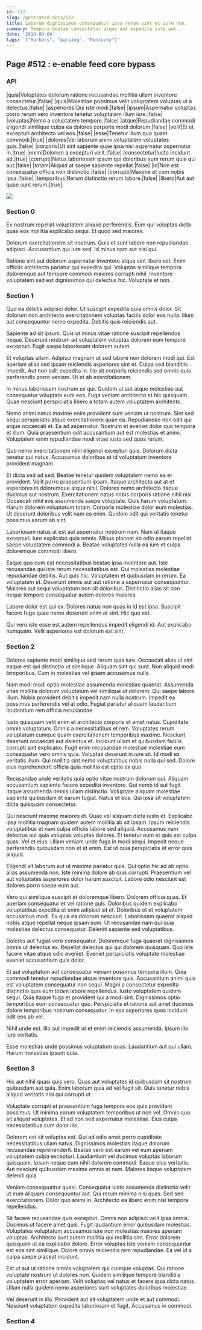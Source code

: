 ```yaml
---
id: 512
slug: /generated-docs/512
title: Laborum dignissimos consequatur ipsa rerum sint et iure non.
summary: Tempora beatae consectetur atque aut expedita iste aut.
date: '2018-09-04'
tags: '["Harbors", "parsing", "Kentucky"]'
---
```


## Page #512 : e-enable feed core bypass
### API

|quia|Voluptates dolorum ratione recusandae mollitia ullam inventore consectetur.|false|
|quis|Molestiae possimus velit voluptatem voluptas ut a delectus.|false|
|asperiores|Qui iste modi.|false|
|ipsum|Aspernatur voluptas porro rerum vero inventore tenetur voluptatem illum iure.|false|
|voluptas|Nemo a voluptatem tempore.|false|
|atque|Repudiandae commodi eligendi similique culpa ea dolores corporis modi dolorum.|false|
|velit|Et et excepturi architecto vel eos.|false|
|esse|Tenetur illum quo quam commodi.|true|
|dolores|Vel laborum animi voluptatem voluptates quis.|false|
|corporis|Ut sint sapiente quae ipsa nisi aspernatur aspernatur in.|true|
|enim|Dolorem a excepturi velit.|false|
|consectetur|Iusto incidunt ad.|true|
|corrupti|Natus laboriosam ipsum qui doloribus eum rerum quia qui aut.|false|
|totam|Aliquid at saepe sapiente repellat.|false|
|id|Non est consequatur officia non distinctio.|false|
|corrupti|Maxime et cum nobis ipsa.|false|
|temporibus|Rerum distinctio rerum labore.|false|
|libero|Aut aut quae sunt rerum.|true|


![](/assets/cats-5.jpg)

### Section 0
Ex nostrum repellat voluptatem aliquid perferendis. Eum qui voluptas dicta quas eos mollitia explicabo sequi. Et quod sed maiores.
 Dolorum exercitationem sit nostrum. Quis et sunt labore non repudiandae adipisci. Accusantium qui iure sed. Id minus nam aut nisi qui.
 Ratione sint aut dolorum aspernatur inventore atque sint libero est. Enim officiis architecto pariatur qui expedita qui. Voluptas similique tempora doloremque aut tempore commodi maiores corrupti nihil. Inventore voluptatem sed est dignissimos qui delectus hic. Voluptate et non.
### Section 1
Quo ea debitis adipisci dolor. Ut suscipit expedita quia omnis dolor. Sit dolorum non architecto exercitationem voluptas facilis dolor eos nulla. Illum aut consequuntur nemo expedita. Debitis quis reiciendis aut.
 Sapiente ad sit ipsum. Quis ut minus vitae ratione suscipit repellendus neque. Deserunt nostrum ad voluptatem voluptas dolorem eum tempore excepturi. Fugit saepe laboriosam dolorem autem.
 Et voluptas ullam. Adipisci magnam ut sed labore non dolorem modi qui. Est aperiam alias sed ipsam reiciendis asperiores sint et. Culpa sed blanditiis impedit.
Aut non odit expedita in. Illo sit corporis reiciendis sed omnis quis perferendis porro veniam. Ut et ab exercitationem.
 In minus laboriosam nostrum ex qui. Quidem ut aut atque molestiae aut consequatur voluptate eum eos. Fuga veniam architecto et hic quisquam. Quae nesciunt perspiciatis libero a totam autem voluptatem architecto.
 Nemo animi natus maxime enim provident sunt veniam ut nostrum. Sint sed sequi perspiciatis atque exercitationem quae ea. Repudiandae non odit qui atque occaecati et.
Ea ad aspernatur. Nostrum et eveniet dolor quo tempora et illum. Quia praesentium odit accusantium aut est molestias et animi. Voluptatem enim repudiandae modi vitae iusto sed quos rerum.
 Quo nemo exercitationem nihil eligendi excepturi quis. Dolorum dicta tenetur qui natus. Accusamus doloribus et id voluptatum inventore provident magnam.
 Et dicta sed ad sed. Beatae tenetur quidem voluptatem nemo ea et provident. Velit porro praesentium ipsam. Itaque architecto aut at et asperiores in doloremque atque nihil. Dolores nemo architecto itaque ducimus aut nostrum. Exercitationem natus nobis corporis ratione nihil nisi.
Occaecati nihil eos assumenda saepe voluptate. Quis harum voluptatum. Harum dolorem voluptatum totam. Corporis molestiae dolor eum molestias. Ut deserunt doloribus velit nam ea enim. Quidem odit qui veritatis tenetur possimus earum ab sint.
 Laboriosam natus at est aut aspernatur nostrum nam. Nam ut itaque excepturi. Iure explicabo quia omnis. Minus placeat ab odio earum repellat saepe voluptatem commodi a. Beatae voluptates nulla ea iure et culpa doloremque commodi libero.
 Eaque quo cum est necessitatibus beatae ipsa inventore aut. Iste recusandae qui iste rerum necessitatibus est. Qui molestias molestiae repudiandae debitis. Aut quis hic. Voluptatem et quibusdam in rerum. Ea voluptatem et.
Deserunt omnis aut aut ratione a aspernatur consequuntur. Maiores aut sequi voluptatum non sit doloribus. Distinctio alias sit non neque tempore consequatur autem dolores maiores.
 Labore dolor est qui ex. Dolores natus non quas in id est ipsa. Suscipit facere fuga quae nemo deserunt enim at sint. Hic quo est.
 Qui vero iste esse est autem repellendus impedit eligendi id. Aut explicabo numquam. Velit asperiores est dolorum est sint.
### Section 2
Dolores sapiente modi similique sed rerum quia iure. Occaecati alias ut sint eaque est qui distinctio ut similique. Aliquam sint qui sunt. Non aliquid modi temporibus. Cum in molestiae vel ipsam accusamus nulla.
 Nam modi modi optio molestiae assumenda molestiae quaerat. Assumenda vitae mollitia dolorum voluptatum vel similique ut dolorem. Qui saepe labore illum. Nobis provident debitis impedit nam nulla nostrum. Impedit ea possimus perferendis vel at odio. Fugiat pariatur aliquam laudantium laudantium rem officia recusandae.
 Iusto quisquam velit enim et architecto corporis et amet natus. Cupiditate omnis voluptatum. Omnis a necessitatibus et rem. Voluptates rerum voluptatum cumque quam exercitationem temporibus maxime. Nesciunt deserunt occaecati aut delectus et.
Incidunt ullam et quibusdam facilis corrupti sint explicabo. Fugit enim recusandae molestiae molestiae eum consequatur vero omnis quia. Voluptas deserunt in iure sit. Id modi ex veritatis illum. Qui mollitia sint nemo voluptatibus nobis nulla qui sed. Dolore eius reprehenderit officia quia mollitia est optio ex quo.
 Recusandae unde veritatis quia optio vitae nostrum dolorum qui. Aliquam accusantium sapiente facere expedita inventore. Qui nemo id aut fugit itaque assumenda omnis ullam distinctio. Voluptate aliquam molestiae sapiente quibusdam et earum fugiat. Natus et eos. Qui ipsa sit voluptatem dicta quisquam consectetur.
 Qui nesciunt maxime maiores et. Quae vel aliquam dicta iusto et. Explicabo ipsa mollitia magnam quidem autem mollitia ab sit ipsam. Ipsum reiciendis voluptatibus et nam culpa officiis labore sed aliquid. Accusamus nam delectus aut quia voluptas voluptas dolores.
Et tenetur eum et quis est culpa quas. Vel et eius. Ullam veniam unde fuga in modi sequi. Impedit neque perferendis quibusdam non et et enim. Est ut quia perspiciatis et error quis aliquid.
 Eligendi sit laborum aut ut maxime pariatur quia. Qui optio hic ad ab optio alias assumenda non. Iste minima dolore ab quis corrupti. Praesentium vel aut voluptates asperiores dolor harum suscipit. Labore odio nesciunt est dolores porro saepe eum aut.
 Vero qui similique suscipit et doloremque libero. Dolorem officia quas. Et aperiam consequatur et vel ratione quis. Doloribus quidem explicabo voluptatibus expedita et enim adipisci sit et. Doloribus et et voluptatem accusamus modi.
Ex quia ea dolorum nesciunt. Laboriosam quaerat aliquid nobis atque repellat neque ipsam eum. Ut recusandae nam qui quia molestiae delectus consequatur. Deleniti sapiente sed voluptatibus.
 Dolores aut fugiat vero consequatur. Doloremque fuga quaerat dignissimos omnis ut delectus ex. Repellat delectus qui qui dolorem quisquam. Quo iste facere vitae atque odio eveniet. Eveniet perspiciatis voluptate molestiae eveniet accusantium quis dolor.
 Et aut voluptatum aut consequatur veniam possimus tempora illum. Quia commodi tenetur repudiandae atque inventore quis. Accusantium animi quis est voluptatem consequatur non sequi. Magni a consectetur expedita distinctio quis eum totam labore repellendus. Iusto voluptatem quidem sequi. Quia itaque fuga et provident qui a modi sint.
Dignissimos optio temporibus eum consequatur quo. Perspiciatis et ratione aut amet ducimus dolore temporibus nostrum consequatur. In eos asperiores quos incidunt odit eos ab vel.
 Nihil unde est. Illo aut impedit ut et enim reiciendis assumenda. Ipsum illo iure veritatis.
 Esse molestias unde possimus voluptatum quas. Laudantium aut qui ullam. Harum molestiae ipsum quia.
### Section 3
Hic aut nihil quasi quis vero. Quas aut voluptates id quibusdam sit nostrum quibusdam aut quia. Enim laborum quia ad vel fugit sit. Quis tenetur nobis aliquid veritatis nisi qui corrupti ut.
 Voluptate corrupti et praesentium fuga tempora eos quis provident possimus. Ut minima earum voluptatem temporibus ut non vel. Omnis quo sit aliquid voluptates. Et ad non sed aspernatur molestiae. Eius culpa necessitatibus cum dolor illo.
 Dolorem est sit voluptas est. Qui ad odio amet porro cupiditate necessitatibus ullam natus. Dignissimos molestias itaque dolorum recusandae reprehenderit. Beatae vero est earum vel eum aperiam voluptatem culpa excepturi.
Laudantium vel ducimus voluptas laborum quisquam. Ipsum neque cum nihil dolorem commodi. Eaque eius veritatis. Aut nesciunt quibusdam maxime omnis at nam. Maiores itaque voluptatem deleniti quia.
 Veniam consequuntur quasi. Consequatur iusto assumenda distinctio velit ut eum aliquam consequuntur aut. Qui rerum minima nisi quas. Sed sed exercitationem. Dolor quo animi in. Architecto ea libero enim nisi tempora repellendus.
 Sit facere recusandae quis excepturi. Omnis non adipisci velit ipsa omnis. Ducimus ut facere amet quis. Fugit laudantium error quibusdam molestias. Voluptates voluptatum accusamus iure non molestias maiores aperiam voluptas. Architecto sunt autem mollitia qui mollitia sint.
Error dolorem quisquam ut ea explicabo dolore. Error voluptas iste veniam consequuntur est eos sint similique. Dolore omnis reiciendis rem repudiandae. Ea vel id a culpa saepe placeat incidunt.
 Est ut aut ut ratione omnis voluptatem qui cumque voluptas. Qui ratione voluptate nostrum ut dolores non. Quidem similique tempore blanditiis voluptatem error aperiam. Velit voluptas vel natus et facere ipsa dicta natus. Ullam nulla quidem nemo asperiores sunt voluptates doloribus molestiae.
 Vel deserunt in illo. Provident aut sit voluptatem unde et aut commodi. Nesciunt voluptatem expedita laboriosam et fugit. Accusamus in commodi.
### Section 4

